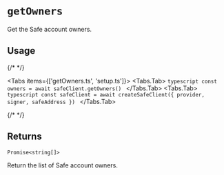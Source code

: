 
# `getOwners`

Get the Safe account owners.

## Usage

{/* <!-- vale off --> */}

<Tabs items={['getOwners.ts', 'setup.ts']}>
  <Tabs.Tab>
    ```typescript
    const owners = await safeClient.getOwners()
    ```
  </Tabs.Tab>
  <Tabs.Tab>
    ```typescript
    const safeClient = await createSafeClient({
      provider,  
      signer,
      safeAddress
    })
    ```
  </Tabs.Tab>
</Tabs>

{/* <!-- vale on --> */}

## Returns

`Promise<string[]>`

Return the list of Safe account owners.